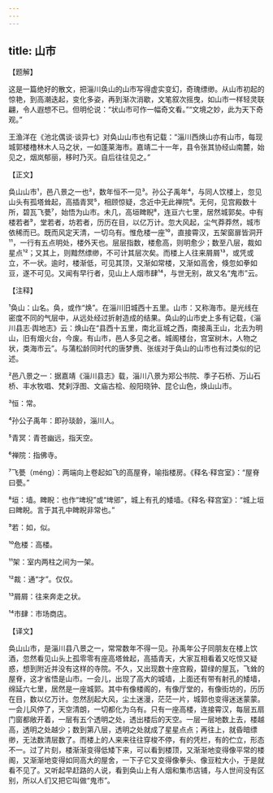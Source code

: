 ```yaml
---
---
---
```

title: 山市
---




【题解】


这是一篇绝好的散文，把淄川奂山的山市写得虚实变幻，奇瑰缥缈。从山市初起的惊艳，到高潮迭起，变化多姿，再到渐次消歇，文笔叙次摇曳，如山市一样轻灵联翩，令人遐想不已。但明伦说：“状山市可作一幅奇文看。”“文境之妙，此为天下奇观。”

王渔洋在《池北偶谈·谈异七》对奂山山市也有记载：“淄川西焕山亦有山市，每现城郭楼橹林木人马之状，一如蓬莱海市。嘉靖二十一年，县令张其协经山南麓，始见之，烟岚郁丽，移时乃灭。自后往往见之。”

【正文】

奂山山市¹，邑八景之一也²，数年恒不一见³。孙公子禹年⁴，与同人饮楼上，忽见山头有孤塔耸起，高插青冥⁵，相顾惊疑，念近中无此禅院⁶。无何，见宫殿数十所，碧瓦飞甍⁷，始悟为山市。未几，高垣睥睨⁸，连亘六七里，居然城郭矣。中有楼若者⁹，堂若者，坊若者，历历在目，以亿万计。忽大风起，尘气莽莽然，城市依稀而已。既而风定天清，一切乌有。惟危楼一座¹⁰，直接霄汉，五架窗扉皆洞开¹¹，一行有五点明处，楼外天也。层层指数，楼愈高，则明愈少；数至八层，裁如星点¹²；又其上，则黯然缥缈，不可计其层次矣。而楼上人往来屑屑¹³，或凭或立，不一状。逾时，楼渐低，可见其顶，又渐如常楼，又渐如高舍，倏忽如拳如豆，遂不可见。又闻有早行者，见山上人烟市肆¹⁴，与世无别，故又名“鬼市”云。





【注释】


¹奂山：山名。奂，或作“焕”。在淄川旧城西十五里。山市：又称海市。是光线在密度不同的气层中，从远处经过折射造成的结果。奂山的山市史上多有记载，《淄川县志·舆地志》云：焕山在“县西十五里，南北亘城之西，南接禹王山，北去为明山，旧有烟火台，今废。有山市，邑人多见之者。城阁楼台，宫室树木，人物之状，类海市云”。与蒲松龄同时代的唐梦赉、张绂对于奂山的山市也有过类似的记述。

²邑八景之一：据嘉靖《淄川县志》载，淄川八景为郑公书院、季子石桥、万山石桥、丰水牧唱、梵刹浮图、文庙古桧、般阳晓钟、昆仑山色，焕山山市。

³恒：常。

⁴孙公子禹年：即孙琰龄，淄川人。

⁵青冥：青苍幽远，指天空。

⁶禅院：指佛寺。

⁷飞甍（méng）：两端向上卷起如飞的高屋脊，喻指楼房。《释名·释宫室》：“屋脊曰甍。”

⁸垣：墙。睥睨：也作“埤堄”或“埤郳”，城上有孔的矮墙。《释名·释宫室》：“城上垣曰睥睨。言于其孔中睥睨非常也。”

⁹若：如，似。

¹⁰危楼：高楼。

¹¹架：室内两柱之间为一架。

¹²裁：通“才”。仅仅。

¹³屑屑：往来奔走之状。

¹⁴市肆：市场商店。





【译文】


奂山山市，是淄川县八景之一，常常数年不得一见。孙禹年公子同朋友在楼上饮酒，忽然看见山头上孤零零有座高塔耸起，高插青天，大家互相看着又吃惊又疑惑，想到附近并没有这样的寺院。不久，又出现数十座宫殿，碧绿的屋瓦，飞耸的屋脊，这才省悟是山市。一会儿，出现了高大的城墙，上面还有带有射孔的矮墙，绵延六七里，居然是一座城郭。其中有像楼阁的，有像厅堂的，有像街坊的，历历在目，数以亿万计。忽然刮起大风，尘土迷漫，茫茫一片，城郭也变得迷迷蒙蒙。一会儿风停了，天空清朗，一切都化为乌有。只有一座高楼，连接霄汉，每层五扇门窗都敞开着，一层有五个透明之处，透出楼后的天空。一层一层地数上去，楼越高，透明之处越少；数到第八层，透明之处就成了星星点点；再往上，就昏暗缥缈，无法数清层数了。而楼上的人来来往往穿梭不停，有的凭栏，有的伫立，形态不一。过了片刻，楼渐渐变得低矮下来，可以看到楼顶，又渐渐地变得像平常的楼阁，又渐渐地变得如同高大的屋舍，一下子它又变得像拳头、像豆粒大小，于是就看不见了。又听起早赶路的人说，看到奂山上有人烟和集市店铺，与人世间没有区别，所以人们又把它叫做“鬼市”。